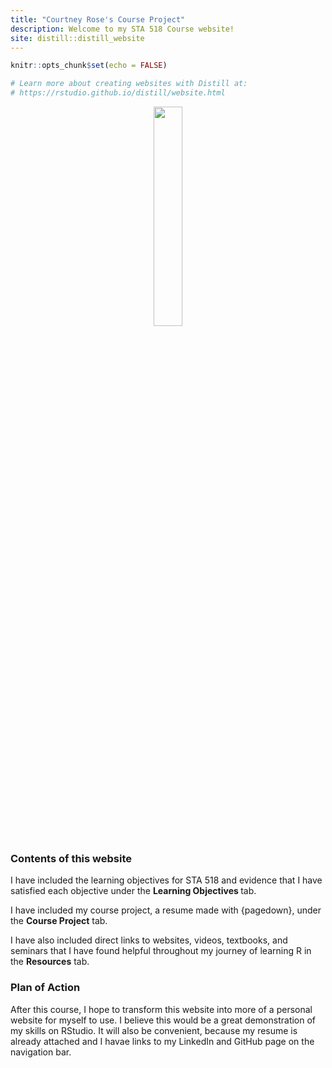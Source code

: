 ```yaml
---
title: "Courtney Rose's Course Project"
description: Welcome to my STA 518 Course website!
site: distill::distill_website
---
```


```r
knitr::opts_chunk$set(echo = FALSE)

# Learn more about creating websites with Distill at:
# https://rstudio.github.io/distill/website.html

```
<center>

![](~/STA 518/Course Project/Personal-Website/bitmojis/welcome.png){width=30%}

</center>

### Contents of this website

I have included the learning objectives for STA 518 and evidence that I have satisfied each objective under the **Learning Objectives ** tab. 

I have included my course project, a resume made with {pagedown}, under the **Course Project** tab. 

I have also included direct links to websites, videos, textbooks, and seminars that I have found helpful throughout my journey of learning R in the **Resources** tab. 

### Plan of Action

After this course, I hope to transform this website into more of a personal website for myself to use. I believe this would be a great demonstration of my skills on RStudio. It will also be convenient, because my resume is already attached and I havae links to my LinkedIn and GitHub page on the navigation bar. 
